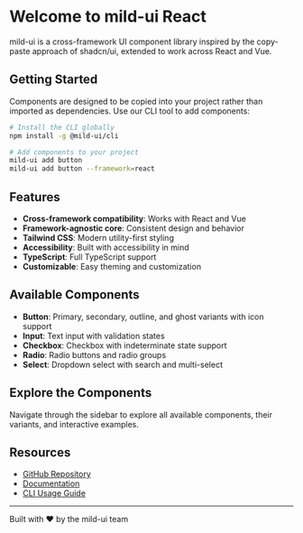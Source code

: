 
<Meta title="Introduction" />

# Welcome to mild-ui React

mild-ui is a cross-framework UI component library inspired by the copy-paste approach of shadcn/ui, extended to work across React and Vue.

## Getting Started

Components are designed to be copied into your project rather than imported as dependencies. Use our CLI tool to add components:

```bash
# Install the CLI globally
npm install -g @mild-ui/cli

# Add components to your project
mild-ui add button
mild-ui add button --framework=react
```

## Features

- **Cross-framework compatibility**: Works with React and Vue
- **Framework-agnostic core**: Consistent design and behavior
- **Tailwind CSS**: Modern utility-first styling
- **Accessibility**: Built with accessibility in mind
- **TypeScript**: Full TypeScript support
- **Customizable**: Easy theming and customization

## Available Components

- **Button**: Primary, secondary, outline, and ghost variants with icon support
- **Input**: Text input with validation states
- **Checkbox**: Checkbox with indeterminate state support
- **Radio**: Radio buttons and radio groups
- **Select**: Dropdown select with search and multi-select

## Explore the Components

Navigate through the sidebar to explore all available components, their variants, and interactive examples.

## Resources

- [GitHub Repository](https://github.com/codewithriyan/mild-ui)
- [Documentation](https://codewithriyan.github.io/mild-ui/)
- [CLI Usage Guide](https://github.com/codewithriyan/mild-ui/tree/main/packages/cli)

---

Built with ❤️ by the mild-ui team
